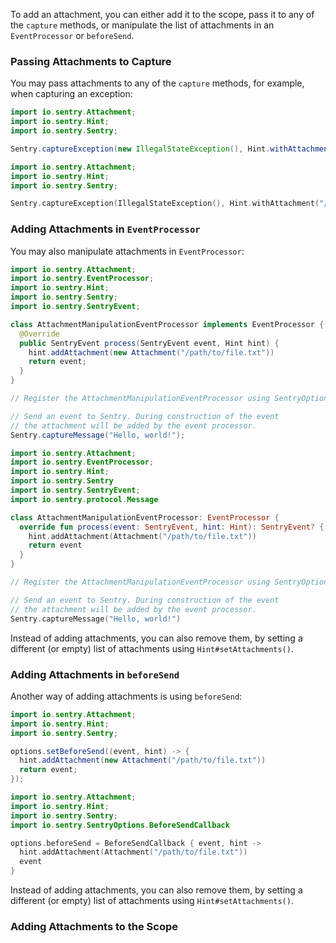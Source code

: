 To add an attachment, you can either add it to the scope, pass it to any of the `capture` methods, or manipulate the list of attachments in an `EventProcessor` or `beforeSend`.

### Passing Attachments to Capture

You may pass attachments to any of the `capture` methods, for example, when capturing an exception:

```java
import io.sentry.Attachment;
import io.sentry.Hint;
import io.sentry.Sentry;

Sentry.captureException(new IllegalStateException(), Hint.withAttachment("/path/to/file.txt"))
```

```kotlin
import io.sentry.Attachment;
import io.sentry.Hint;
import io.sentry.Sentry;

Sentry.captureException(IllegalStateException(), Hint.withAttachment("/path/to/file.txt"))
```

### Adding Attachments in `EventProcessor`

You may also manipulate attachments in `EventProcessor`:

```java
import io.sentry.Attachment;
import io.sentry.EventProcessor;
import io.sentry.Hint;
import io.sentry.Sentry;
import io.sentry.SentryEvent;

class AttachmentManipulationEventProcessor implements EventProcessor {
  @Override
  public SentryEvent process(SentryEvent event, Hint hint) {
    hint.addAttachment(new Attachment("/path/to/file.txt"))
    return event;
  }
}

// Register the AttachmentManipulationEventProcessor using SentryOptions#addEventProcessor or Scope#addEventProcessor

// Send an event to Sentry. During construction of the event
// the attachment will be added by the event processor.
Sentry.captureMessage("Hello, world!");
```

```kotlin
import io.sentry.Attachment;
import io.sentry.EventProcessor;
import io.sentry.Hint;
import io.sentry.Sentry
import io.sentry.SentryEvent;
import io.sentry.protocol.Message

class AttachmentManipulationEventProcessor: EventProcessor {
  override fun process(event: SentryEvent, hint: Hint): SentryEvent? {
    hint.addAttachment(Attachment("/path/to/file.txt"))
    return event
  }
}

// Register the AttachmentManipulationEventProcessor using SentryOptions#addEventProcessor or Scope#addEventProcessor

// Send an event to Sentry. During construction of the event
// the attachment will be added by the event processor.
Sentry.captureMessage("Hello, world!")
```

<Note>

Instead of adding attachments, you can also remove them, by setting a different (or empty) list of attachments using `Hint#setAttachments()`.

</Note>

### Adding Attachments in `beforeSend`

Another way of adding attachments is using `beforeSend`:

```java
import io.sentry.Attachment;
import io.sentry.Hint;
import io.sentry.Sentry;

options.setBeforeSend((event, hint) -> {
  hint.addAttachment(new Attachment("/path/to/file.txt"))
  return event;
});
```

```kotlin
import io.sentry.Attachment;
import io.sentry.Hint;
import io.sentry.Sentry;
import io.sentry.SentryOptions.BeforeSendCallback

options.beforeSend = BeforeSendCallback { event, hint ->
  hint.addAttachment(Attachment("/path/to/file.txt"))
  event
}
```

<Note>

Instead of adding attachments, you can also remove them, by setting a different (or empty) list of attachments using `Hint#setAttachments()`.

</Note>

### Adding Attachments to the Scope
